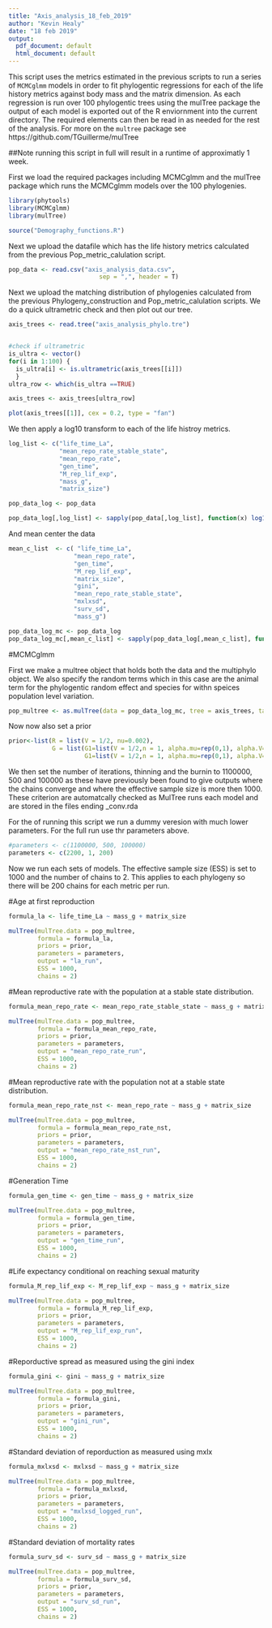 ```yaml
---
title: "Axis_analysis_18_feb_2019"
author: "Kevin Healy"
date: "18 feb 2019"
output:
  pdf_document: default
  html_document: default
---
```


This script uses the metrics estimated in the previous scripts to run a series of `MCMCglmm` models in order to fit phylogentic regressions for each of the life history metrics against body mass and the matrix dimension. As each regression is run over 100 phylogentic trees using the mulTree package the output of each model is exported out of the R enviornment into the current directory. The required elements can then be read in as needed for the rest of the analysis. For more on the `multree` package see https://github.com/TGuillerme/mulTree

##Note running this script in full will result in a runtime of approximatly 1 week.


First we load the required packages including MCMCglmm and the mulTree package which runs the MCMCglmm models over the 100 phylogenies.
```r

library(phytools)
library(MCMCglmm)
library(mulTree)

source("Demography_functions.R")
```

Next we upload the datafile which has the life history metrics calculated from the previous Pop_metric_calulation script.

```r

pop_data <- read.csv("axis_analysis_data.csv", 
                         sep = ",", header = T)

```

Next we upload the matching distribution of phylogenies calculated from the previous Phylogeny_construction and Pop_metric_calulation scripts. We do a quick ultrametric check and then plot out our tree.

```r

axis_trees <- read.tree("axis_analysis_phylo.tre")


#check if ultrametric
is_ultra <- vector()
for(i in 1:100) { 
  is_ultra[i] <- is.ultrametric(axis_trees[[i]])
  }
ultra_row <- which(is_ultra ==TRUE)

axis_trees <- axis_trees[ultra_row]

plot(axis_trees[[1]], cex = 0.2, type = "fan")


```



We then apply a log10 transform to each of the life histroy metrics.


```r

log_list <- c("life_time_La",
              "mean_repo_rate_stable_state",
              "mean_repo_rate",
              "gen_time",
              "M_rep_lif_exp",
              "mass_g",
              "matrix_size")

pop_data_log <- pop_data

pop_data_log[,log_list] <- sapply(pop_data[,log_list], function(x) log10(x))

```

And mean center the data

```r
mean_c_list  <- c( "life_time_La", 
                  "mean_repo_rate",
                  "gen_time",
                  "M_rep_lif_exp",
                  "matrix_size",
                  "gini",
                  "mean_repo_rate_stable_state",
                  "mxlxsd",
                  "surv_sd",
                  "mass_g")

pop_data_log_mc <- pop_data_log
pop_data_log_mc[,mean_c_list] <- sapply(pop_data_log[,mean_c_list], function(x) mean_center(x))

```


#MCMCglmm

First we make a multree object that holds both the data and the multiphylo object. We also specify the random terms which in this case are the animal term for the phylogentic random effect and species for withn speices population level variation.
```r
pop_multree <- as.mulTree(data = pop_data_log_mc, tree = axis_trees, taxa = "animal", rand.terms = ~animal + species)

```

Now now also set a prior
```r

prior<-list(R = list(V = 1/2, nu=0.002), 
            G = list(G1=list(V = 1/2,n = 1, alpha.mu=rep(0,1), alpha.V= diag(1)*10^3), 
                     G1=list(V = 1/2,n = 1, alpha.mu=rep(0,1), alpha.V= diag(1)*10^3)))

```


We then set the number of iterations, thinning and the burnin to 1100000, 500 and 100000 as these have previously been found to give outputs where the chains converge and where the effective sample size is more then 1000. These criterion are automatcally checked as MulTree runs each model and are stored in the files ending _conv.rda

For the of running this script we run a dummy veresion with much lower parameters. For the full run use thr parameters above.

```r

#parameters <- c(1100000, 500, 100000)
parameters <- c(2200, 1, 200)


```


Now we run each sets of models. The effective sample size (ESS) is set to 1000 and the number of chains to 2. This applies to each phylogeny so there will be 200 chains for each metric per run. 

#Age at first reproduction

```r
formula_la <- life_time_La ~ mass_g + matrix_size

mulTree(mulTree.data = pop_multree,
        formula = formula_la,
        priors = prior,
        parameters = parameters,
        output = "la_run",
        ESS = 1000,
        chains = 2)
```


#Mean reproductive rate with the population at a stable state distribution.


```r
formula_mean_repo_rate <- mean_repo_rate_stable_state ~ mass_g + matrix_size

mulTree(mulTree.data = pop_multree,
        formula = formula_mean_repo_rate,
        priors = prior,
        parameters = parameters,
        output = "mean_repo_rate_run",
        ESS = 1000,
        chains = 2)
```



#Mean reproductive rate with the population not at a stable state distribution.


```r
formula_mean_repo_rate_nst <- mean_repo_rate ~ mass_g + matrix_size

mulTree(mulTree.data = pop_multree,
        formula = formula_mean_repo_rate_nst,
        priors = prior,
        parameters = parameters,
        output = "mean_repo_rate_nst_run",
        ESS = 1000,
        chains = 2)
```



#Generation Time

```r
formula_gen_time <- gen_time ~ mass_g + matrix_size

mulTree(mulTree.data = pop_multree,
        formula = formula_gen_time,
        priors = prior,
        parameters = parameters,
        output = "gen_time_run",
        ESS = 1000,
        chains = 2)
```


#Life expectancy conditional on reaching sexual maturity


```r
formula_M_rep_lif_exp <- M_rep_lif_exp ~ mass_g + matrix_size

mulTree(mulTree.data = pop_multree,
        formula = formula_M_rep_lif_exp,
        priors = prior,
        parameters = parameters,
        output = "M_rep_lif_exp_run",
        ESS = 1000,
        chains = 2)
```


#Reporductive spread as measured using the gini index


```r
formula_gini <- gini ~ mass_g + matrix_size

mulTree(mulTree.data = pop_multree,
        formula = formula_gini,
        priors = prior,
        parameters = parameters,
        output = "gini_run",
        ESS = 1000,
        chains = 2)
```


#Standard deviation of reporduction as measured using mxlx


```r
formula_mxlxsd <- mxlxsd ~ mass_g + matrix_size

mulTree(mulTree.data = pop_multree,
        formula = formula_mxlxsd,
        priors = prior,
        parameters = parameters,
        output = "mxlxsd_logged_run",
        ESS = 1000,
        chains = 2)
```


#Standard deviation of mortality rates

```r
formula_surv_sd <- surv_sd ~ mass_g + matrix_size

mulTree(mulTree.data = pop_multree,
        formula = formula_surv_sd,
        priors = prior,
        parameters = parameters,
        output = "surv_sd_run",
        ESS = 1000,
        chains = 2)
```


